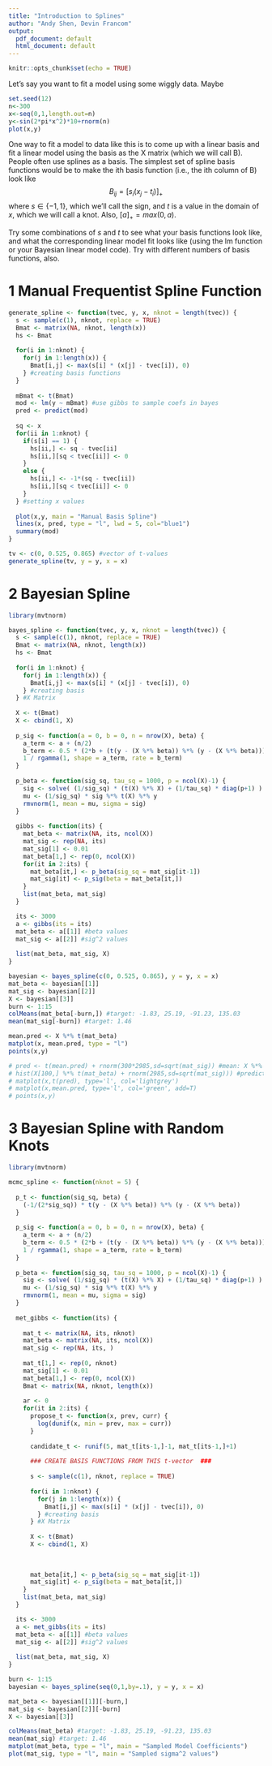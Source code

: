 ```yaml
---
title: "Introduction to Splines"
author: "Andy Shen, Devin Francom"
output:
  pdf_document: default
  html_document: default
---
```


```r
knitr::opts_chunk$set(echo = TRUE)
```

Let's say you want to fit a model using some wiggly data.  Maybe

```r
set.seed(12)
n<-300
x<-seq(0,1,length.out=n)
y<-sin(2*pi*x^2)*10+rnorm(n)
plot(x,y)
```

One way to fit a model to data like this is to come up with a linear basis and fit a linear model using the basis as the X matrix (which we will call B).  People often use splines as a basis.  The simplest set of spline basis functions would be to make the ith basis function (i.e., the ith column of B) look like
$$ B_{ij} = [s_i(x_j - t_i)]_+  $$
where $s\in \lbrace -1,1 \rbrace$, which we'll call the sign, and $t$ is a value in the domain of $x$, which we will call a knot.  Also, $[a]_+ = max(0,a)$.

Try some combinations of $s$ and $t$ to see what your basis functions look like, and what the corresponding linear model fit looks like (using the lm function or your Bayesian linear model code).  Try with different numbers of basis functions, also.

\pagebreak


# 1 Manual Frequentist Spline Function

```r
generate_spline <- function(tvec, y, x, nknot = length(tvec)) {
  s <- sample(c(1), nknot, replace = TRUE)
  Bmat <- matrix(NA, nknot, length(x))
  hs <- Bmat
  
  for(i in 1:nknot) {
    for(j in 1:length(x)) {
      Bmat[i,j] <- max(s[i] * (x[j] - tvec[i]), 0)
    } #creating basis functions
  }
  
  mBmat <- t(Bmat)
  mod <- lm(y ~ mBmat) #use gibbs to sample coefs in bayes
  pred <- predict(mod)
  
  sq <- x
  for(ii in 1:nknot) {
    if(s[i] == 1) {
      hs[ii,] <- sq - tvec[ii]
      hs[ii,][sq < tvec[ii]] <- 0
    }
    else {
      hs[ii,] <- -1*(sq - tvec[ii])
      hs[ii,][sq < tvec[ii]] <- 0
    }
  } #setting x values
  
  plot(x,y, main = "Manual Basis Spline")
  lines(x, pred, type = "l", lwd = 5, col="blue1")
  summary(mod)
}

```

```r
tv <- c(0, 0.525, 0.865) #vector of t-values
generate_spline(tv, y = y, x = x)
```

\pagebreak

# 2 Bayesian Spline

```r
library(mvtnorm)

bayes_spline <- function(tvec, y, x, nknot = length(tvec)) {
  s <- sample(c(1), nknot, replace = TRUE)
  Bmat <- matrix(NA, nknot, length(x))
  hs <- Bmat
  
  for(i in 1:nknot) {
    for(j in 1:length(x)) {
      Bmat[i,j] <- max(s[i] * (x[j] - tvec[i]), 0)
    } #creating basis
  } #X Matrix
  
  X <- t(Bmat)
  X <- cbind(1, X)
  
  p_sig <- function(a = 0, b = 0, n = nrow(X), beta) {
    a_term <- a + (n/2)
    b_term <- 0.5 * (2*b + (t(y - (X %*% beta)) %*% (y - (X %*% beta)))) #y, X defined above
    1 / rgamma(1, shape = a_term, rate = b_term)
  }
  
  p_beta <- function(sig_sq, tau_sq = 1000, p = ncol(X)-1) {
    sig <- solve( (1/sig_sq) * (t(X) %*% X) + (1/tau_sq) * diag(p+1) )
    mu <- (1/sig_sq) * sig %*% t(X) %*% y
    rmvnorm(1, mean = mu, sigma = sig)
  }
  
  gibbs <- function(its) {
    mat_beta <- matrix(NA, its, ncol(X))
    mat_sig <- rep(NA, its)
    mat_sig[1] <- 0.01
    mat_beta[1,] <- rep(0, ncol(X))
    for(it in 2:its) {
      mat_beta[it,] <- p_beta(sig_sq = mat_sig[it-1])
      mat_sig[it] <- p_sig(beta = mat_beta[it,])
    }
    list(mat_beta, mat_sig)
  }

  its <- 3000
  a <- gibbs(its = its)
  mat_beta <- a[[1]] #beta values
  mat_sig <- a[[2]] #sig^2 values  
  
  list(mat_beta, mat_sig, X)
}

bayesian <- bayes_spline(c(0, 0.525, 0.865), y = y, x = x)
mat_beta <- bayesian[[1]]
mat_sig <- bayesian[[2]]
X <- bayesian[[3]]
burn <- 1:15
colMeans(mat_beta[-burn,]) #target: -1.83, 25.19, -91.23, 135.03
mean(mat_sig[-burn]) #target: 1.46
```


```r
mean.pred <- X %*% t(mat_beta)
matplot(x, mean.pred, type = "l")
points(x,y)
```


```r
# pred <- t(mean.pred) + rnorm(300*2985,sd=sqrt(mat_sig)) #mean: X %*% beta
# hist(X[100,] %*% t(mat_beta) + rnorm(2985,sd=sqrt(mat_sig))) #prediction
# matplot(x,t(pred), type='l', col='lightgrey')
# matplot(x,mean.pred, type='l', col='green', add=T)
# points(x,y)
```

\pagebreak

# 3 Bayesian Spline with Random Knots

```r
library(mvtnorm)

mcmc_spline <- function(nknot = 5) {
  
  p_t <- function(sig_sq, beta) {
    (-1/(2*sig_sq)) * t(y - (X %*% beta)) %*% (y - (X %*% beta))
  }
  
  p_sig <- function(a = 0, b = 0, n = nrow(X), beta) {
    a_term <- a + (n/2)
    b_term <- 0.5 * (2*b + (t(y - (X %*% beta)) %*% (y - (X %*% beta)))) #y, X defined above
    1 / rgamma(1, shape = a_term, rate = b_term)
  }
  
  p_beta <- function(sig_sq, tau_sq = 1000, p = ncol(X)-1) {
    sig <- solve( (1/sig_sq) * (t(X) %*% X) + (1/tau_sq) * diag(p+1) )
    mu <- (1/sig_sq) * sig %*% t(X) %*% y
    rmvnorm(1, mean = mu, sigma = sig)
  }
  
  met_gibbs <- function(its) {
    
    mat_t <- matrix(NA, its, nknot)
    mat_beta <- matrix(NA, its, ncol(X))
    mat_sig <- rep(NA, its, )
    
    mat_t[1,] <- rep(0, nknot)
    mat_sig[1] <- 0.01
    mat_beta[1,] <- rep(0, ncol(X))
    Bmat <- matrix(NA, nknot, length(x))
    
    ar <- 0
    for(it in 2:its) {
      propose_t <- function(x, prev, curr) {
        log(dunif(x, min = prev, max = curr))
      }
    
      candidate_t <- runif(5, mat_t[its-1,]-1, mat_t[its-1,]+1)
      
      ### CREATE BASIS FUNCTIONS FROM THIS t-vector  ###
      
      s <- sample(c(1), nknot, replace = TRUE)
      
      for(i in 1:nknot) {
        for(j in 1:length(x)) {
          Bmat[i,j] <- max(s[i] * (x[j] - tvec[i]), 0)
        } #creating basis
      } #X Matrix
      
      X <- t(Bmat)
      X <- cbind(1, X)
      
      
      
      mat_beta[it,] <- p_beta(sig_sq = mat_sig[it-1])
      mat_sig[it] <- p_sig(beta = mat_beta[it,])
    }
    list(mat_beta, mat_sig)
  }

  its <- 3000
  a <- met_gibbs(its = its)
  mat_beta <- a[[1]] #beta values
  mat_sig <- a[[2]] #sig^2 values  
  
  list(mat_beta, mat_sig, X)
}

burn <- 1:15
bayesian <- bayes_spline(seq(0,1,by=.1), y = y, x = x)

mat_beta <- bayesian[[1]][-burn,]
mat_sig <- bayesian[[2]][-burn]
X <- bayesian[[3]]

colMeans(mat_beta) #target: -1.83, 25.19, -91.23, 135.03
mean(mat_sig) #target: 1.46
matplot(mat_beta, type = "l", main = "Sampled Model Coefficients")
plot(mat_sig, type = "l", main = "Sampled sigma^2 values")
```
